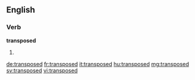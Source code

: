 ==English==

===Verb===
'''transposed'''

# {{en-past of|transpose}}

[[de:transposed]]
[[fr:transposed]]
[[it:transposed]]
[[hu:transposed]]
[[mg:transposed]]
[[sv:transposed]]
[[vi:transposed]]